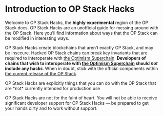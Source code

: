 
# Introduction to OP Stack Hacks

Welcome to OP Stack Hacks, the **highly experimental** region of the OP Stack docs. OP Stack Hacks are an unofficial guide for messing around with the OP Stack. Here you’ll find information about ways that the OP Stack can be modified in interesting ways.

OP Stack Hacks create blockchains that aren’t exactly OP Stack, and may be insecure. Hacked OP Stack chains can break key invariants that are required to interoperate with [the Optimism Superchain](../understand/explainer.md). **Developers of chains that wish to interoperate with [the Optimism Superchain](../understand/explainer.md) should *not* include any hacks**. When in doubt, stick with the official components within [the current release of the OP Stack](../releases/README.md#current-release).

<Callout type="warning">
OP Stack Hacks are explicitly things that you can do with the OP Stack that are *not* currently intended for production use

OP Stack Hacks are not for the faint of heart. You will not be able to receive significant developer support for OP Stack Hacks — be prepared to get your hands dirty and to work without support.

</Callout>